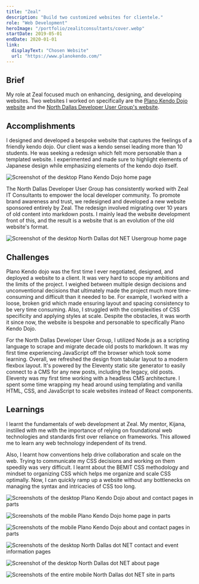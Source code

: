 ```yaml
---
title: "Zeal"
description: "Build two customized websites for clientele."
role: "Web Development"
heroImage: "/portfolio/zealitconsultants/cover.webp"
startDate: 2019-05-01
endDate: 2020-01-01
link:
  displayText: "Chosen Website"
  url: "https://www.planokendo.com/"
---
```



## Brief

My role at Zeal focused much on enhancing, designing, and developing websites. Two websites I worked on specifically are the [Plano Kendo Dojo website](https://www.planokendo.com/) and the [North Dallas Developer User Group's website](https://www.northdallas.net/).

## Accomplishments

I designed and developed a bespoke website that captures the feelings of a friendly kendo dojo. Our client was a kendo sensei leading more than 10 students. He was seeking a redesign which felt more personable than a templated website. I experimented and made sure to highlight elements of Japanese design while emphasizing elements of the kendo dojo itself.

<Image
  src="https://photos.long-nguyen.dev/file/long-nguyen-portfolio/Zeal/Plano+Kendo/Desktop/Home.webp"
  alt="Screenshot of the desktop Plano Kendo Dojo home page"
/>

The North Dallas Developer User Group has consistently worked with Zeal IT Consultants to empower the local developer community. To promote brand awareness and trust, we redesigned and developed a new website sponsored entirely by Zeal. The redesign involved migrating over 10 years of old content into markdown posts. I mainly lead the website development front of this, and the result is a website that is an evolution of the old website's format.

<Image
  src="https://photos.long-nguyen.dev/file/long-nguyen-portfolio/Zeal/North+Dallas/Desktop/Home.webp"
  alt="Screenshot of the desktop North Dallas dot NET Usergroup home page"
/>

## Challenges

Plano Kendo dojo was the first time I ever negotiated, designed, and deployed a website to a client. It was very hard to scope my ambitions and the limits of the project. I weighed between multiple design decisions and unconventional decisions that ultimately made the project much more time-consuming and difficult than it needed to be. For example, I worked with a loose, broken grid which made ensuring layout and spacing consistency to be very time consuming. Also, I struggled with the complexities of CSS specificity and applying styles at scale. Despite the obstacles, it was worth it since now, the website is bespoke and personable to specifically Plano Kendo Dojo.

For the North Dallas Developer User Group, I utilized Node.js as a scripting language to scrape and migrate decade old posts to markdown. It was my first time experiencing JavaScript off the browser which took some learning. Overall, we refreshed the design from tabular layout to a modern flexbox layout. It's powered by the Eleventy static site generator to easily connect to a CMS for any new posts, including the legacy, old posts. Eleventy was my first time working with a headless CMS architecture. I spent some time wrapping my head around using templating and vanilla HTML, CSS, and JavaScript to scale websites instead of React components.

## Learnings

I learnt the fundamentals of web development at Zeal. My mentor, Kijana, instilled with me with the importance of relying on foundational web technologies and standards first over reliance on frameworks. This allowed me to learn any web technology independent of its trend.

Also, I learnt how conventions help drive collaboration and scale on the web. Trying to communicate my CSS decisions and working on them speedily was very difficult. I learnt about the BEMIT CSS methodology and mindset to organizing CSS which helps me organize and scale CSS optimally. Now, I can quickly ramp up a website without any bottlenecks on managing the syntax and intricacies of CSS too long.

<Image
  src="https://photos.long-nguyen.dev/file/long-nguyen-portfolio/Zeal/Plano+Kendo/Desktop/Misc.webp"
  alt="Screenshots of the desktop Plano Kendo Dojo about and contact pages in parts"
/>

<Image
  src="https://photos.long-nguyen.dev/file/long-nguyen-portfolio/Zeal/Plano+Kendo/Mobile/Home.webp"
  alt="Screenshots of the mobile Plano Kendo Dojo home page in parts"
/>

<Image
  src="https://photos.long-nguyen.dev/file/long-nguyen-portfolio/Zeal/Plano+Kendo/Mobile/Misc.webp"
  alt="Screenshots of the mobile Plano Kendo Dojo about and contact pages in parts"
/>

<Image
  src="https://photos.long-nguyen.dev/file/long-nguyen-portfolio/Zeal/North+Dallas/Desktop/Misc.webp"
  alt="Screenshots of the desktop North Dallas dot NET contact and event information pages"
/>

<Image
  src="https://photos.long-nguyen.dev/file/long-nguyen-portfolio/Zeal/North+Dallas/Desktop/About.webp"
  alt="Screenshot of the desktop North Dallas dot NET about page"
/>

<Image
  src="https://photos.long-nguyen.dev/file/long-nguyen-portfolio/Zeal/North+Dallas/Mobile/All.webp"
  alt="Screenshots of the entire mobile North Dallas dot NET site in parts"
/>
